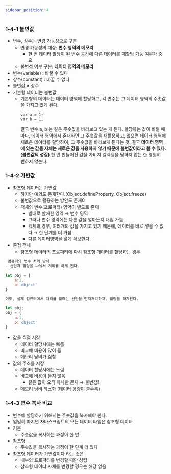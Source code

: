 ```yaml
---
sidebar_position: 4
---
```


### 1-4-1 불변값

- 변수, 상수는 변경 가능성으로 구분
  - 변경 가능성의 대상: **변수 영역의 메모리**
    - 한 번 데이터 할당이 된 변수 공간에 다른 데이터를 재할당 가능 여부가 중요
  - 불변성 여부 구분: **데이터 영역의 메모리**
- 변수(variable) : 바꿀 수 있다
- 상수(constant) : 바꿀 수 없다
- 불변값 ≠ 상수
- 기본형 데이터는 불변값
  - 기본형의 데이터는 데이터 영역에 할당하고, 각 변수는 그 데이터 영역의 주솟값을 가지고 있게 된다.
    ```
    var a = 1;
    var b = 1;
    ```
    결국 변수 a, b 는 같은 주솟값을 바라보고 있는 게 된다. 할당하는 값이 바뀔 때마다, 데이터 영역에서 존재하면 그 주솟값을 재활용하고, 없으면 데이터 영역에 새로운 데이터를 할당하여, 그 주솟값을 바라보게 된다는 것. 결국 **데이터 영역에 있는 값들 자체는 새로운 값을 사용하지 않기 때문에 불변값이라고 볼 수 있다. (불변값의 성질)**
    한 번 만들어진 값을 가비지 컬렉팅을 당하지 않는 한 영원히 변하지 않는다.

### 1-4-2 가변값

- 참조형 데이터는 가변값
  - 하지만 예외도 존재한다.(Object.defineProperty, Object.freeze)
  - 불변값으로 활용하는 방안도 존재0
  - 객체의 변수(프로퍼티) 영역이 별도로 존재
    - 별대로 할애한 영역 → 변수 영역
    - 그러나 변수 영역에는 다른 값을 얼마든지 대입 가능
    - 객체의 경우, 여러개의 값을 가지고 있기 때문에, 데이터를 바로 넣을 수 없다 → 한 단계를 더 거침
    - 다른 데이터영역을 넓게 확보한다.
- 중첩 객체
  - 참조형 데이터의 프로퍼티에 다시 참조형 데이터를 할당하는 경우

```jsx
 컴퓨터의 변수 처리 방식
- 선언과 할당을 나눠서 처리를 하게 된다.

let obj = {
	a:1,
	b:'object'
}

여도, 실제 컴퓨터에서 처리를 할때는 선언을 먼저처리하고, 할당을 하게된다.

let obj;
obj = {
	a:1,
	b:'object'
}
```

- 값을 직접 저장
  - 데이터 할당시에는 빠름
  - 비교에 비용이 많이 듦
  - 메모리 낭비가 심함
- 값의 주소를 저장
  - 데이터 할당시에는 느림
  - 비교에 비용이 들지 않음
    - 같은 값이 오직 하나만 존재 → 불변값!
  - 메모리 낭비 최소화 (데이터 용량이 클수록)

### 1-4-3 변수 복사 비교

- 변수에 할당하기 위해서는 주솟값을 복사해야 한다.
- 엄밀히 따지면 자바스크립트의 모든 데이터 타입은 참조형 데이터
- 기본
  - 주솟값을 복사하는 과정이 한 번
- 참조형
  - 주솟값을 복사하는 과정이 한 단계 더 있다
- 참조형 데이터가 가변값이다 라는 것은
  - 내부의 프로퍼티를 변경할 때만 성립
  - 참조형 데이터 자체를 변경할 경우는 해당 없음
